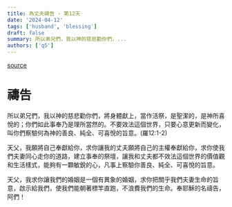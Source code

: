 ```yaml
---
title: 為丈夫禱告 - 第12天
date: '2024-04-12'
tags: ['husband', 'blessing']
draft: false
summary: 所以弟兄們，我以神的慈悲勸你們，...
authors: ['q5']
---
```


[source](https://q5help.me/faith/Prayforhusband31days.jsp)

# 禱告

所以弟兄們，我以神的慈悲勸你們，將身體獻上，當作活祭，是聖潔的，是神所喜悅的；你們如此事奉乃是理所當然的。不要效法這個世界，只要心意更新而變化，叫你們察驗何為神的善良、純全、可喜悅的旨意。(羅12:1-2)

天父，我願將自己奉獻給你，求你讓我的丈夫願將自己的主權奉獻給你，求你使我們夫妻同心走你的道路，建立事奉的祭壇，讓我和丈夫都不效法這個世界的價值觀和生活樣式，能夠有一顆敏銳的心，凡事上察驗你善良、純全、可喜悅的旨意。

天父，我求你讓我們的婚姻是一個有異象的婚姻，求你把關乎我們夫妻生命的旨意，啟示給我們，使我們能朝著標竿直跑，不浪費我們的生命。奉耶穌的名禱告，阿們！
